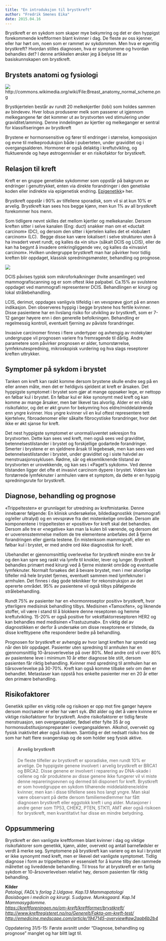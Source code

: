 ```yaml
---
title: "En introduksjon til brystkreft"
author: "Fredrik Smenes Eika"
date: 2015.04.16
---
```


Brystkreft er en sykdom som skaper mye bekymring og det er den hyppigst forekommende kreftformen blant kvinner i dag. De fleste av oss kjenner, eller har hørt om, noen som er rammet av sykdommen. Men hva er egentlig brystkreft? Hvordan stilles diagnosen, hva er symptomene og hvordan behandles det? I denne artikkelen ønsker jeg å belyse litt av basiskunnskapen om brystkreft.

## Brystets anatomi og fysiologi

![](images/clipboard-3956645284.png)http://commons.wikimedia.org/wiki/File:Breast_anatomy_normal_scheme.png

Brystkjertelen består av rundt 20 melkekjertler (lobi) som holdes sammen av bindevev. Hver lobus produserer melk som passerer ut igjennom melkegangene før det kommer ut av brystvorten ved stimulering under graviditet/amming. Denne inndelingen av kjertler og melkeganger er sentral for klassifiseringen av brystkreft

Brystene er hormonsensitive og fører til endringer i størrelse, komposisjon og evne til melkeproduksjon både i puberteten, under graviditet og i overgangsalderen. Hormoner er også delaktig i kreftutvikling, og fluktuerende og høye østrogennivåer er en risikofaktor for brystkreft.

## Relasjon til kreft

Kreft er en gruppe genetiske sykdommer som oppstår på bakgrunn av endringer i genuttrykket, enten via direkte forandringer i den genetiske koden eller indirekte via epigenetisk endring. [Epigenetikk](metabolismen/genetikk.qmd)» her.

Brystkreft oppstår i 90% av tilfellene sporadisk, som vil si at kun 10% er arvelig. Brystkreft kan sees hos begge kjønn, men kun 1% av all brystkreft forekommer hos menn.

Som tidligere nevnt skilles det mellom kjertler og melkekanaler. Dersom kreften sitter i selve kanalen (Eng: duct) snakker man om et «ductalt carcinom» (DC), og dersom den sitter i kjertelen kalles det et «lobulært carcinom» (LC).  Begge disse kan være lokalisert i selve strukturen uten å ha invadert vevet rundt, og kalles da «in situ» (såkalt DCIS og LCIS), eller de kan ha begynt å invadere omkringliggende vev, og kalles da «invasivt carcinom». Hvilken undergruppe brystkreft man har påvirker hvor tidlig kreften blir oppdaget, klassisk spredningsmønster, behandling og prognose.

![](images/clipboard-1030751734.png)

DCIS påvises typisk som mikroforkalkninger (hvite ansamlinger) ved mammografiscanning og er som oftest ikke palpabel. Ca.15% av svulstene oppdaget ved mammografi representerer DCIS. Behandlingen er kirurgi og lokal strålebehandling.

LCIS, derimot, oppdages vanligvis tilfeldig i en vevsprøve gjort på en annen indikasjon. Den observeres hyppig i begge brystene hos fertile kvinner. Disse pasientene har en livslang risiko for utvikling av brystkreft, som er 7-12 ganger høyere enn i den generelle befolkningen. Behandling er regelmessig kontroll, eventuelt fjerning av påviste forandringer.

Invasive carcinomer finnes i flere undertyper og avhengig av molekylær undergruppe vil prognosen variere fra fremragende til dårlig. Andre parametere som påvirker prognosen er alder, tumorstørrelse, lymfeknutespredning, mikroskopisk vurdering og hva slags reseptorer kreften uttrykker.

## Symptomer på sykdom i brystet

Tanken om kreft kan raskt komme dersom brystene skulle endre seg på en eller annen måte, men det er heldigvis sjeldent at kreft er årsaken. Det hyppigste symptomet i brystet som gjør at mange oppsøker lege, er nettopp en følbar kul i brystet. En følbar kul er ikke synonymt med kreft og kan komme av mange årsaker, men bør likevel tas alvorlig. Alder er en viktig risikofaktor, og det er økt grunn for bekymring hos eldre/middelaldrende enn yngre kvinner. Hos yngre kvinner vil en kul oftest representere tett kjertelvev, fibroadenomer eller såkalte fibrocystiske forandringer, hvor det ikke er økt sjanse for kreft.

Det nest hyppigste symptomet er unormal/uventet sekresjon fra brystvorten. Dette kan sees ved kreft, men også sees ved graviditet, betennelsestilstander i brystet og forskjellige godartede forandringer. Smerter i brystene er en sjeldnere årsak til legebesøk, men kan sees ved betennelsestilstander i brystet, under graviditet og i siste halvdel av menstruasjonssyklusen. Rødme, sår og eksemliknende tilstand av brystvorten er urovekkende, og kan ses i «Paget’s sykdom». Ved denne tilstanden ligger det ofte et invasivt carcinom dypere i brystet. Videre kan forstørrede lymfeknuter i armhulen være et symptom, da dette er en hyppig spredningsrute for brystkreft.

## Diagnose, behandling og prognose

«Trippeltesten» er grunnlaget for utredning av kreftmistanke. Denne innebærer følgende: En klinisk undersøkelse, bildediagnostikk (mammografi og/eller ultralyd) og en vevsprøve fra det mistenkelige område. Dersom alle komponentene i trippeltesten er «positive» for kreft skal det behandles. Dersom alle tre er «negative» kan man la kulen bli værende, og dersom det er uoverensstemmelse mellom de tre elementene anbefales det å fjerne forandringen eller gjenta testene. En mistenksom mammografi, eller en følbar kul i brystet, er med andre ord ikke diagnostisk for kreft.

Ubehandlet er gjennomsnittlig overlevelse for brystkreft mindre enn tre år og den kan spre seg raskt via lymfe til knokler, lever og lunger. Brystkreft behandles primært med kirurgi ved å fjerne mistenkt område og eventuelle lymfeknuter. Normalt forsøkes det å bevare brystet, men i mer alvorlige tilfeller må hele brystet fjernes, eventuelt sammen med lymfeknuter i armhulen. Det finnes i dag gode teknikker for rekonstruksjon av det opererte området. 95% av pasientene vil også tilbys påfølgende strålebehandling.

Rundt 75% av pasienter har en «hormonreseptor positiv» brystkreft, hvor ytterligere medisinsk behandling tilbys. Medisinen «Tamoxifen», og liknende stoffer, vil være i stand til å blokkere denne reseptoren og hemme kreftutvikling. 15-20% er også positive for vekstfaktorreseptoren HER2 og kan behandles med medisinen «Trastuzumab». En viktig del av diagnostikken er derfor å undersøke om disse reseptorene er tilstede, da disse krefttypene ofte responderer bedre på behandling.

Prognosen for brystkreft er avhengig av hvor langt kreften har spredd seg når den blir oppdaget. Pasienter uten spredning til armhulen har en gjennomsnittlig 10-årsoverlevelse på over 80%. Med andre ord vil over 80% av pasientene leve i minimum 10 år etter diagnose ble stilt, dersom pasienten får riktig behandling. Kvinner med spredning til armhulen har en tiårsoverlevelse på 30-70%. Kreft kan også komme tilbake selv om den er behandlet. Metastaser kan oppstå hos enkelte pasienter mer en 20 år etter den primære behandling.

## Risikofaktorer

Genetikk spiller en viktig rolle og risikoen er opp mot fire ganger høyere dersom mor/søster er eller har vært syk. Økt alder og det å være kvinne er viktige risikofaktorer for brystkreft. Andre risikofaktorer er tidlig første menstruasjon, sen overgangsalder, fødsel etter fylte 35 år og hormonsubstitusjonspreparater i overgangsalderen. Alkohol, overvekt og fysisk inaktivitet øker også risikoen. Samtidig er det nedsatt risiko hos de som har hatt flere svangerskap og de som holder seg fysisk aktive.

> #### Arvelig brystkreft
>
> De fleste tilfeller av brystkreft er sporadiske, men rundt 10% er arvelige. De hyppigste genene involvert i arvelig brystkreft er BRCA1 og BRCA2. Disse genene er involvert i reparering av DNA-skade i cellene og når produktene av disse genene ikke fungerer vil vi miste denne repareringsevnen og dermed bli disponert for kreft. Brystkreft er som hovedgruppe en sykdom tilhørende middelaldrene/eldre kvinner, men kan i disse tilfellene sees hos langt yngre. Man skal være observant på dette dersom familiemedlemmer har fått diagnosen brystkreft eller eggstokk kreft i ung alder. Mutasjoner i andre gener som TP53, CHEK2, PTEN, STK11, AMT øker også risikoen for brystkreft, men kvantitativt har disse en mindre betydning.

## Oppsummering

Brystkreft er den vanligste kreftformen blant kvinner i dag og viktige risikofaktorer som genetikk, kjønn, alder, overvekt og antall barnefødsler er verdt å merke seg. Symptomene på brystkreft kan variere og en kul i brystet er ikke synonymt med kreft, men er likevel det vanligste symptomet. Tidlig diagnose i form av trippeltesten er essensielt for å kunne tilby den rammede målrettet og livreddende behandling. Til tross for at brystkreft er en farlig sykdom er 10-årsoverlevelsen relativt høy, dersom pasienten får riktig behandling.

**Kilder\
***Patologi, FADL’s forlag 2.Udgave. Kap.13 Mammapatologi*\
*Basisbogen i medicin og kirurgi. 5.udgave. Munksgaard. Kap.14 Mammasygdomme.*\
[*https://kreftforeningen.no/om-kreft/kreftformer/brystkreft/\
*](https://kreftforeningen.no/om-kreft/kreftformer/brystkreft/)[*http://www.kreftregisteret.no/no/Generelt/Fakta-om-kreft-test/\
*](http://www.kreftregisteret.no/no/Generelt/Fakta-om-kreft-test/)[*http://emedicine.medscape.com/article/1947145-overview#aw2aab6b2b4*](http://emedicine.medscape.com/article/1947145-overview#aw2aab6b2b4)

Oppdatering 31/5-15: Første avsnitt under "Diagnose, behandling og prognose" manglet og har blitt lagt til.
